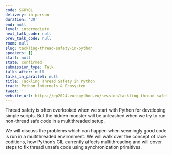 ```yaml
---
code: SGUYQL
delivery: in-person
duration: '30'
end: null
level: intermediate
next_talk_code: null
prev_talk_code: null
room: null
slug: tackling-thread-safety-in-python
speakers: []
start: null
state: confirmed
submission_type: Talk
talks_after: null
talks_in_parallel: null
title: Tackling Thread Safety in Python
track: Python Internals & Ecosystem
tweet: ''
website_url: https://ep2024.europython.eu/session/tackling-thread-safety-in-python
---
```


Thread safety is often overlooked when we start with Python for developing simple scripts. But the hidden monster will be unleashed when we try to run non-thread safe code in a multithreaded setup.

We will discuss the problems which can happen when seemingly good code is run in a multithreaded environment. We will walk over the concept of race coditions, how Python’s GIL currently affects multithreading and will cover steps to fix thread unsafe code using synchronization primitives.
